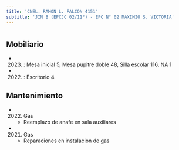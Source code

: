 ```yaml
---
title: 'CNEL. RAMON L. FALCON 4151'
subtitle: 'JIN B (EPCJC 02/11°) - EPC N° 02 MAXIMIO S. VICTORIA'
---
```


#


## Mobiliario

*  (2023) : Mesa inicial 5, Mesa pupitre doble 48, Silla escolar 116, NA 1 

*  (2022) : Escritorio 4 





## Mantenimiento

*  (2022) Gas 
    + Reemplazo de anafe en sala auxiliares

*  (2021) Gas 
    + Reparaciones en instalacion de gas




